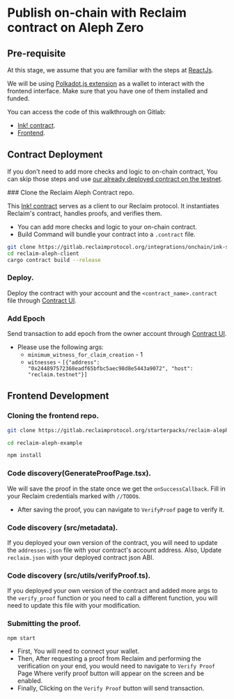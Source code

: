 
# Publish on-chain with Reclaim contract on Aleph Zero

## Pre-requisite

At this stage, we assume that you are familiar with the steps at [ReactJs](/js/frontend).

We will be using [Polkadot.js extension](https://polkadot.js.org/extension/) as a wallet to interact with the frontend interface. Make sure that you have one of them installed and funded.

You can access the code of this walkthrough on Gitlab:

- [Ink! contract](https://gitlab.reclaimprotocol.org/integrations/onchain/ink-sdk.git).
- [Frontend](https://gitlab.reclaimprotocol.org/starterpacks/reclaim-aleph-example).

## Contract Deployment

If you don't need to add more checks and logic to on-chain contract, You can skip those steps and use [our already deployed contract on the testnet](https://ui.use.ink/contract/5FB2yCSyjJbKjMJXP8dgZ1kWa7Rin2x9afxzUbmRAaWEj43P).

<Steps>
### Clone the Reclaim Aleph Contract repo.

This [Ink! contract](https://gitlab.reclaimprotocol.org/integrations/onchain/ink-sdk.git) serves as a client to our Reclaim protocol. It instantiates Reclaim's contract, handles proofs, and verifies them.

- You can add more checks and logic to your on-chain contract.
- Build Command will bundle your contract into a `.contract` file.

```bash copy
git clone https://gitlab.reclaimprotocol.org/integrations/onchain/ink-sdk.git
cd reclaim-aleph-client
cargo contract build --release
```

### Deploy.

Deploy the contract with your account and the `<contract_name>.contract` file through [Contract UI](https://ui.use.ink/).

### Add Epoch

Send transaction to add epoch from the owner account through [Contract UI](https://ui.use.ink/).

- Please use the following args:
  - `minimum_witness_for_claim_creation` - 1
  - `witnesses` - `[{"address": "0x244897572368eadf65bfbc5aec98d8e5443a9072", "host": "reclaim.testnet"}]`

</Steps>

## Frontend Development

<Steps>

### Cloning the frontend repo.

```bash
git clone https://gitlab.reclaimprotocol.org/starterpacks/reclaim-aleph-example

cd reclaim-aleph-example

npm install
```

### Code discovery(GenerateProofPage.tsx).

We will save the proof in the state once we get the `onSuccessCallback`. Fill in your Reclaim credentials marked with `//TODO`s.

- After saving the proof, you can navigate to `VerifyProof` page to verify it.

### Code discovery (src/metadata).

If you deployed your own version of the contract, you will need to update the `addresses.json` file with your contract's account address.
Also, Update `reclaim.json` with your deployed contract json ABI.

### Code discovery (src/utils/verifyProof.ts).

If you deployed your own version of the contract and added more args to the `verify_proof` function or you need to call a different function,
you will need to update this file with your modification.

### Submitting the proof.

```bash
npm start
```

- First, You will need to connect your wallet.
- Then, After requesting a proof from Reclaim and performing the verification on your end, you would need to navigate to `Verify Proof` Page
  Where verify proof button will appear on the screen and be enabled.
- Finally, Clicking on the `Verify Proof` button will send transaction.

</Steps>

